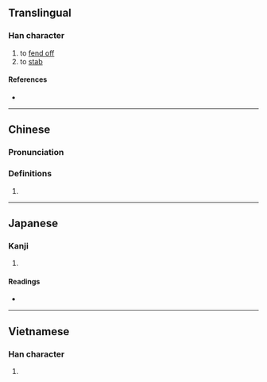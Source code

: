 {{character info/new}}
==Translingual==

===Han character===
{{Han char|rn=64|rad=手|as=22|sn=25|four=50032|canj=QJBV|ids=⿰扌囊}}

# to [[fend off]]
# to [[stab]]

====References====
* {{Han ref|kx=0465.140|dkj=13055|dj=0814.090|hdz=31992.110|uh=652E|ud=25902|bh=F8EF|bd=63727}}

----

==Chinese==
{{zh-forms|alt=⿰扌⿻十口:second-round simplified}}

===Pronunciation===
{{zh-pron
|m=nǎng
|c=nong5
|cat=
}}

===Definitions===
{{zh-hanzi}}

# {{rfdef|yue|sort=手22}}

----

==Japanese==

===Kanji===
{{ja-kanji|grade=|rs=手22}}

# {{rfdef|ja|sort=手22}}

====Readings====
* {{ja-readings|on=[[どう]] (dō), [[ぬ]] (nu)|kun=[[おす]] (osu)}}

----

==Vietnamese==

===Han character===
{{vi-hantu|[[nện]], [[nang]], [[nãng]]|rs=手22}}

# {{rfdef|vi|sort=手22}}
